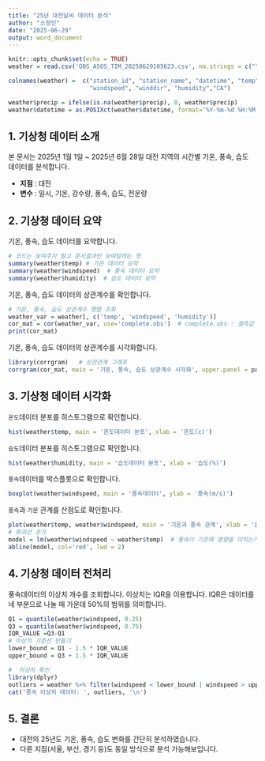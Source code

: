 ---
title: "25년 대전날씨 데이터 분석"
author: "소정인"
date: "2025-06-29"
output: word_document
---
```{r setup, include=FALSE}    
knitr::opts_chunk$set(echo = TRUE)
weather = read.csv('OBS_ASOS_TIM_20250629105623.csv', na.strings = c(""), fileEncoding = 'CP949', encoding = 'UTF-8', check.names = FALSE)

colnames(weather) =  c("station_id", "station_name", "datetime", "temp", "precip",
                       "windspeed", "winddir", "humidity","CA")

weather$precip = ifelse(is.na(weather$precip), 0, weather$precip)
weather$datetime = as.POSIXct(weather$datetime, format='%Y-%m-%d %H:%M')
```

## 1. 기상청 데이터 소개

본 문서는 2025년 1월 1일 ~ 2025년 6월 28일 대전 지역의 시간별 기온, 풍속, 습도 데이터를 분석합니다.

- **지점** : 대전
- **변수** : 일시, 기온, 강수량, 풍속, 습도, 전운량

## 2. 기상청 데이터 요약

기온, 풍속, 습도 데이터를 요약합니다.
```{r, echo=FALSE}
# 코드는 보여주지 말고 문서결과만 보여달라는 뜻
summary(weather$temp) # 기온 데이터 요약
summary(weather$windspeed)  # 풍속 데이터 요약
summary(weather$humidity)  # 습도 데이터 요약
```

기온, 풍속, 습도 데이터의 상관계수를 확인합니다.
```{r, echo=FALSE}
# 기온, 풍속, 습도 상관계수 행렬 조회
weather_var = weather[, c('temp', 'windspeed', 'humidity')]
cor_mat = cor(weather_var, use='complete.obs')  # complete.obs : 결측값 제거
print(cor_mat)
```

기온, 풍속, 습도 데이터의 상관계수를 시각화합니다.
```{r, echo=FALSE}
library(corrgram)   # 상관관계 그래프
corrgram(cor_mat, main = '기온, 풍속, 습도 상관계수 시각화', upper.panel = panel.cor)
```

## 3. 기상청 데이터 시각화

`온도`데이터 분포를 히스토그램으로 확인합니다.
```{r, echo=FALSE}
hist(weather$temp, main = '온도데이터 분포', xlab = '온도(c)')
```

`습도`데이터 분포를 히스토그램으로 확인합니다.
```{r, echo=FALSE}
hist(weather$humidity, main = '습도데이터 분포', xlab = '습도(%)')
```

`풍속`데이터를 박스플롯으로 확인합니다.
```{r, echo=FALSE}
boxplot(weather$windspeed, main = '풍속데이터', ylab = '풍속(m/s)')
```

`풍속`과 `기온` 관계를 산점도로 확인합니다.
```{r, echo=FALSE}
plot(weather$temp, weather$windspeed, main = '기온과 풍속 관계', xlab = '온도', ylab = '풍속')
# 회귀선 추가
model = lm(weather$windspeed ~ weather$temp)  # 풍속이 기온에 영향을 미치는가
abline(model, col='red', lwd = 2)
```

## 4. 기상청 데이터 전처리

풍속데이터의 이상치 개수를 조회합니다. 이상치는 IQR을 이용합니다.
IQR은 데이터를 네 부분으로 나눌 때 가운데 50%의 범위를 의미합니다.
```{r, echo=FALSE}
Q1 = quantile(weather$windspeed, 0.25)
Q3 = quantile(weather$windspeed, 0.75)
IQR_VALUE =Q3-Q1
# 이상치 기준선 만들기
lower_bound = Q1 - 1.5 * IQR_VALUE
upper_bound = Q3 + 1.5 * IQR_VALUE

#  이상치 확인
library(dplyr)
outliers = weather %>% filter(windspeed < lower_bound | windspeed > upper_bound) %>% nrow()
cat('풍속 이상치 데이터: ', outliers, '\n')
```

## 5. 결론

- 대전의 25년도 기온, 풍속, 습도 변화를 간단히 분석하였습니다.
- 다른 지점(서울, 부산, 경기 등)도 동일 방식으로 분석 가능해보입니다.
